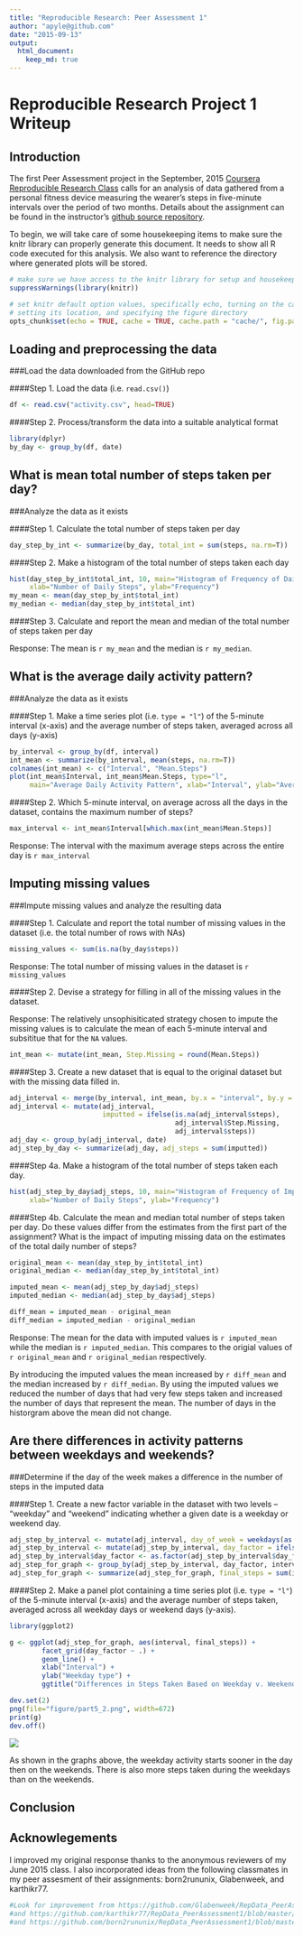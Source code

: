 ```yaml
---
title: "Reproducible Research: Peer Assessment 1"
author: "apyle@github.com"
date: "2015-09-13"
output: 
  html_document:
    keep_md: true
---
```


Reproducible Research Project 1 Writeup
=======================================

## Introduction
The first Peer Assessment project in the September, 2015 [Coursera][1] 
[Reproducible Research Class][2] calls for an analysis of data gathered from a 
personal fitness device measuring the wearer's steps in five-minute intervals 
over the period of two months. Details about the assignment can be found in the 
instructor's [github source repository][3].

To begin, we will take care of some housekeeping items to make sure the knitr 
library can properly generate this document. It needs to show all R code 
executed for this analysis. We also want to reference the directory where 
generated plots will be stored.

```r
# make sure we have access to the knitr library for setup and housekeeping
suppressWarnings(library(knitr))

# set knitr default option values, specifically echo, turning on the cache and
# setting its location, and specifying the figure directory
opts_chunk$set(echo = TRUE, cache = TRUE, cache.path = "cache/", fig.path="figure/")
```

## Loading and preprocessing the data

###Load the data downloaded from the GitHub repo

####Step 1. Load the data (i.e. `read.csv()`)
```r
df <- read.csv("activity.csv", head=TRUE)
```

####Step 2. Process/transform the data into a suitable analytical format 
```r
library(dplyr)
by_day <- group_by(df, date)
```

## What is mean total number of steps taken per day?

###Analyze the data as it exists

####Step 1. Calculate the total number of steps taken per day 

```r
day_step_by_int <- summarize(by_day, total_int = sum(steps, na.rm=T))
```

####Step 2. Make a histogram of the total number of steps taken each day

```r
hist(day_step_by_int$total_int, 10, main="Histogram of Frequency of Daily Steps", 
     xlab="Number of Daily Steps", ylab="Frequency")
my_mean <- mean(day_step_by_int$total_int)
my_median <- median(day_step_by_int$total_int)
```

####Step 3. Calculate and report the mean and median of the total number of steps taken per day

Response: The mean is `r my_mean` and the median is `r my_median`.

## What is the average daily activity pattern?

###Analyze the data as it exists

####Step 1. Make a time series plot (i.e. `type = "l"`) of the 5-minute interval (x-axis) and the average number of steps taken, averaged across all days (y-axis)

```r
by_interval <- group_by(df, interval)
int_mean <- summarize(by_interval, mean(steps, na.rm=T))
colnames(int_mean) <- c("Interval", "Mean.Steps")
plot(int_mean$Interval, int_mean$Mean.Steps, type="l", 
     main="Average Daily Activity Pattern", xlab="Interval", ylab="Average Steps")
```

####Step 2. Which 5-minute interval, on average across all the days in the dataset, contains the maximum number of steps?

```r
max_interval <- int_mean$Interval[which.max(int_mean$Mean.Steps)]
```

Response: The interval with the maximum average steps across the entire day is `r max_interval`

## Imputing missing values

###Impute missing values and analyze the resulting data

####Step 1. Calculate and report the total number of missing values in the dataset (i.e. the total number of rows with NAs)

```r
missing_values <- sum(is.na(by_day$steps))
```

Response: The total number of missing values in the dataset is `r missing_values`

####Step 2. Devise a strategy for filling in all of the missing values in the dataset. 

Response: The relatively unsophisiticated strategy chosen to impute the missing values is to calculate the mean of each 5-minute interval and subsititue that for the `NA` values.

```r
int_mean <- mutate(int_mean, Step.Missing = round(Mean.Steps))
```

####Step 3. Create a new dataset that is equal to the original dataset but with the missing data filled in.

```r
adj_interval <- merge(by_interval, int_mean, by.x = "interval", by.y = "Interval")
adj_interval <- mutate(adj_interval, 
                       imputted = ifelse(is.na(adj_interval$steps), 
                                         adj_interval$Step.Missing, 
                                         adj_interval$steps))
adj_day <- group_by(adj_interval, date)
adj_step_by_day <- summarize(adj_day, adj_steps = sum(imputted))
```

####Step 4a. Make a histogram of the total number of steps taken each day.

```r
hist(adj_step_by_day$adj_steps, 10, main="Histogram of Frequency of Imputed Daily Steps", 
     xlab="Number of Daily Steps", ylab="Frequency")

```

####Step 4b. Calculate the mean and median total number of steps taken per day. Do these values differ from the estimates from the first part of the assignment? What is the impact of imputing missing data on the estimates of the total daily number of steps?

```r

original_mean <- mean(day_step_by_int$total_int)
original_median <- median(day_step_by_int$total_int)

imputed_mean <- mean(adj_step_by_day$adj_steps)
imputed_median <- median(adj_step_by_day$adj_steps)

diff_mean = imputed_mean - original_mean
diff_median = imputed_median - original_median

```

Response: The mean for the data with imputed values is `r imputed_mean` while the
median is `r imputed_median`. This compares to the origial values of `r original_mean`
and `r original_median` respectively.

By introducing the imputed values the mean increased by `r diff_mean` and the median
increased by `r diff_median`. By using the imputed values we reduced the number
of days that had very few steps taken and increased the number of days that
represent the mean. The number of days in the historgram above the mean did not
change.

## Are there differences in activity patterns between weekdays and weekends?

###Determine if the day of the week makes a difference in the number of steps in the imputed data

####Step 1. Create a new factor variable in the dataset with two levels – “weekday” and “weekend” indicating whether a given date is a weekday or weekend day.

```r
adj_step_by_interval <- mutate(adj_interval, day_of_week = weekdays(as.Date(date)))
adj_step_by_interval <- mutate(adj_step_by_interval, day_factor = ifelse(day_of_week == "Saturday" | day_of_week == "Sunday", "weekend", "weekday"))
adj_step_by_interval$day_factor <- as.factor(adj_step_by_interval$day_factor)
adj_step_for_graph <- group_by(adj_step_by_interval, day_factor, interval)
adj_step_for_graph <- summarize(adj_step_for_graph, final_steps = sum(imputted))

```

####Step 2. Make a panel plot containing a time series plot (i.e. `type = "l"`) of the 5-minute interval (x-axis) and the average number of steps taken, averaged across all weekday days or weekend days (y-axis). 

```r
library(ggplot2)

g <- ggplot(adj_step_for_graph, aes(interval, final_steps)) + 
        facet_grid(day_factor ~ .) +
        geom_line() +
        xlab("Interval") +
        ylab("Weekday type") +
        ggtitle("Differences in Steps Taken Based on Weekday v. Weekend")

dev.set(2)
png(file="figure/part5_2.png", width=672)
print(g)
dev.off()

```

![](figure/part5_2.png)

As shown in the graphs above, the weekday activity starts sooner in the day then on the weekends. There is also more steps taken during the weekdays than on the weekends.

## Conclusion


## Acknowlegements

I improved my original response thanks to the anonymous reviewers of my June 2015 class. I also incorporated ideas from the following classmates in my peer assesment of their assignments: born2rununix, Glabenweek, and karthikr77.  
  
  
[1]: https://www.coursera.org
[2]: https://class.coursera.org/repdata-032
[3]: https://github.com/rdpeng/RepData_PeerAssessment1

```r

#Look for improvement from https://github.com/Glabenweek/RepData_PeerAssessment1/blob/master/PA1_template.md
#and https://github.com/karthikr77/RepData_PeerAssessment1/blob/master/PA1_template.md
#and https://github.com/born2rununix/RepData_PeerAssessment1/blob/master/PA1_template.Rmd

```
